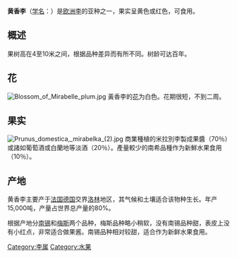 {{unreferenced|time=2019-08-29T02:01:13+00:00}}
{{NoteTA|zh-cn:黄香李;zh-hk:黃香李;zh-tw:米拉別李}}
{{Infraspeciesbox 
| image = Owoce Mirabelka.jpg
| image_caption = 
| taxon = Prunus domestica subsp. syriaca
| authority=([[Borkh.|Borkh.]]) [[Janch.|Janch.]] ex [[Mansf.|Mansf.]], 1959
}}

'''黄香李'''（[[学名|学名]]：{{lang|la|''Prunus domestica'' subsp. ''syriaca''}}）是[[欧洲李|欧洲李]]的亚种之一，果实呈黄色或红色，可食用。

== 概述 ==
果树高在4至10米之间，根据品种差异而有所不同。树龄可达百年。

==花==
[[File:Blossom_of_Mirabelle_plum.jpg|thumb]]
黃香李的[[花|花]]为白色。花期很短，不到二周。

==果实==
[[File:Prunus_domestica,_mirabelka_(2).jpg|thumb]]
商業種植的米拉別李製成果醬（70％）或諸如葡萄酒或白蘭地等淡酒（20％）。產量較少的南希品種作为新鮮水果食用（10％）。

==产地==
黄香李主要产于[[法国|法国]][[德国|德国]]交界[[洛林|洛林]]地区，其气候和土壤适合该物种生长。年产15,000吨，产量占世界总产量的80%。

根据产地分[[南锡|南锡]]和[[梅斯|梅斯]]两个品种，梅斯品种略小稍软，没有南锡品种甜，表皮上没有小红点，非常适合做果酱。南锡品种相对较甜，适合作为新鲜水果食用。
{{Taxonbar|from=Q149741}}

[[Category:李属|Category:李属]]
[[Category:水果|Category:水果]]